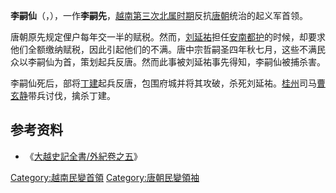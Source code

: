 {{no footnotes|time=2015-12-05T12:29:32+00:00}}
'''李嗣仙'''（{{vie|v=Lý Tự Tiên|hn=李嗣仙}}，{{bd|？||687年||}}），一作'''李嗣先'''，[[越南|越南]][[第三次北属时期|第三次北属时期]]反抗[[唐朝|唐朝]]统治的起义军首领。

唐朝原先规定俚户每年交一半的赋税。然而，[[刘延祐|刘延祐]]担任[[安南都护|安南都护]]的时候，却要求他们全额缴纳赋税，因此引起他们的不满。唐中宗哲嗣圣四年秋七月，这些不满民众以李嗣仙为首，策划起兵反唐。然而此事被刘延祐事先得知，李嗣仙被捕杀害。

李嗣仙死后，部将[[丁建|丁建]]起兵反唐，包围府城并将其攻破，杀死刘延祐。[[桂州|桂州]]司马[[曹玄静|曹玄静]]带兵讨伐，擒杀丁建。

==参考资料==
*《[[:s:大越史記全書/外紀卷之五|大越史記全書/外紀卷之五]]》

{{中國民變起事領袖}}

[[Category:越南民變首領|Category:越南民變首領]]
[[Category:唐朝民變領袖|Category:唐朝民變領袖]]